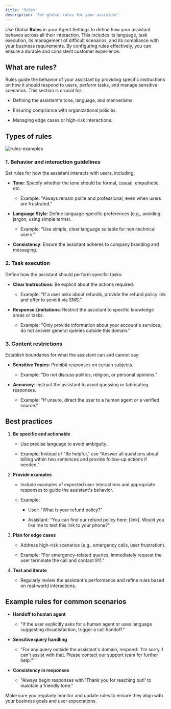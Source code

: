 ```yaml
---
title: 'Rules'
description: 'Set global rules for your assistant'
---
```


Use Global **Rules** in your Agent Settings to define how your assistant behaves across all their interaction. This includes
its language, task execution, its management of difficult scenarios, and its compliance with your business requirements. By
configuring rules effectively, you can ensure a durable and consistent customer experience.

## What are rules?

Rules guide the behavior of your assistant by providing specific instructions on how it should respond to users, perform tasks, and
manage sensitive scenarios. This section is crucial for:

* Defining the assistant's tone, language, and mannerisms.

* Ensuring compliance with organizational policies.

* Managing edge cases or high-risk interactions.

## Types of rules

![rules-examples](/images/rules-types.png)

### 1. **Behavior and interaction guidelines**

Set rules for how the assistant interacts with users, including:

* **Tone**: Specify whether the tone should be formal, casual, empathetic, etc.

  * Example: "Always remain polite and professional, even when users are frustrated."

* **Language Style**: Define language-specific preferences (e.g., avoiding jargon, using simple terms).

  * Example: "Use simple, clear language suitable for non-technical users."

* **Consistency**: Ensure the assistant adheres to company branding and messaging.

### 2. **Task execution**

Define how the assistant should perform specific tasks:

* **Clear Instructions**: Be explicit about the actions required.

  * Example: "If a user asks about refunds, provide the refund policy link and offer to send it via SMS."

* **Response Limitations**: Restrict the assistant to specific knowledge areas or tasks.

  * Example: "Only provide information about your account's services; do not answer general queries outside this domain."

### 3. **Content restrictions**

Establish boundaries for what the assistant can and cannot say:

* **Sensitive Topics**: Prohibit responses on certain subjects.

  * Example: "Do not discuss politics, religion, or personal opinions."

* **Accuracy**: Instruct the assistant to avoid guessing or fabricating responses.

  * Example: "If unsure, direct the user to a human agent or a verified source."

## Best practices

1. **Be specific and actionable**

   * Use precise language to avoid ambiguity.

   * Example: Instead of "Be helpful," use "Answer all questions about billing within two sentences and provide follow-up actions if needed."

2. **Provide examples**

   * Include examples of expected user interactions and appropriate responses to guide the assistant's behavior.

   * Example:

     * User: "What is your refund policy?"

     * Assistant: "You can find our refund policy here: \[link]. Would you like me to text this link to your phone?"

3. **Plan for edge cases**

   * Address high-risk scenarios (e.g., emergency calls, user frustration).

   * Example: "For emergency-related queries, immediately request the user terminate the call and contact 911."

4. **Test and iterate**

   * Regularly review the assistant's performance and refine rules based on real-world interactions.

## Example rules for common scenarios

* **Handoff to human agent**

  * "If the user explicitly asks for a human agent or uses language suggesting dissatisfaction, trigger a call handoff."

* **Sensitive query handling**

  * "For any query outside the assistant's domain, respond: 'I'm sorry, I can't assist with that. Please contact our support team for further help.'"

* **Consistency in responses**

  * "Always begin responses with 'Thank you for reaching out!' to maintain a friendly tone."

Make sure you regularly monitor and update rules to ensure they align with your business goals and user expectations.